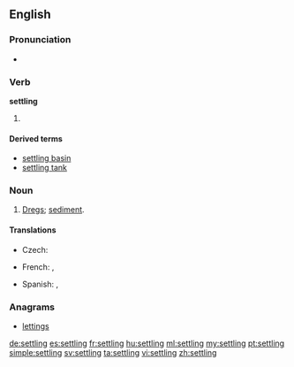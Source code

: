 ==English==

===Pronunciation===
* {{audio|en-us-settling.ogg|Audio (US)}}

===Verb===
{{wikipedia}}
'''settling'''

# {{present participle of|settle}}

====Derived terms====
* [[settling basin]]
* [[settling tank]]

===Noun===
{{en-noun}}

# {{context|usually plural|lang=en}} [[dregs|Dregs]]; [[sediment]].

====Translations====
{{trans-top|dregs}}
* Czech: {{t-|cs|sedlina|f}}
{{trans-mid}}
* French: {{t+|fr|sédimentation|f}}, {{t+|fr|sédiments|m-p}}
{{trans-bottom}}
{{checktrans-top}}
* Spanish: {{t+|es|decantación|f}}, {{t+|es|concho|m}}
{{trans-bottom}}

===Anagrams===
* [[lettings#English|lettings]]

[[de:settling]]
[[es:settling]]
[[fr:settling]]
[[hu:settling]]
[[ml:settling]]
[[my:settling]]
[[pt:settling]]
[[simple:settling]]
[[sv:settling]]
[[ta:settling]]
[[vi:settling]]
[[zh:settling]]